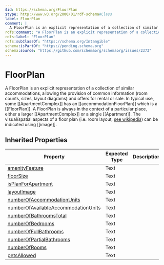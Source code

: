 ```yaml
---
$id: https://schema.org/FloorPlan
$type: http://www.w3.org/2000/01/rdf-schema#Class
label: FloorPlan
comment: |
  A FloorPlan is an explicit representation of a collection of similar accommodations, allowing the provision of common information (room counts, sizes, layout diagrams) and offers for rental or sale. In typical use, some [[ApartmentComplex]] has an [[accommodationFloorPlan]] which is a [[FloorPlan]].  A FloorPlan is always in the context of a particular place, either a larger [[ApartmentComplex]] or a single [[Apartment]]. The visual/spatial aspects of a floor plan (i.e. room layout, [see wikipedia](https://en.wikipedia.org/wiki/Floor_plan)) can be indicated using [[image]]. 
rdfs:comment: "A FloorPlan is an explicit representation of a collection of similar accommodations, allowing the provision of common information (room counts, sizes, layout diagrams) and offers for rental or sale. In typical use, some [[ApartmentComplex]] has an [[accommodationFloorPlan]] which is a [[FloorPlan]].  A FloorPlan is always in the context of a particular place, either a larger [[ApartmentComplex]] or a single [[Apartment]]. The visual/spatial aspects of a floor plan (i.e. room layout, [see wikipedia](https://en.wikipedia.org/wiki/Floor_plan)) can be indicated using [[image]]. "
rdfs:label: "FloorPlan"
rdfs:subClassOf: "https://schema.org/Intangible"
schema:isPartOf: "https://pending.schema.org"
schema:source: "https://github.com/schemaorg/schemaorg/issues/2373"
---
```


# FloorPlan

A FloorPlan is an explicit representation of a collection of similar accommodations, allowing the provision of common information (room counts, sizes, layout diagrams) and offers for rental or sale. In typical use, some [[ApartmentComplex]] has an [[accommodationFloorPlan]] which is a [[FloorPlan]].  A FloorPlan is always in the context of a particular place, either a larger [[ApartmentComplex]] or a single [[Apartment]]. The visual/spatial aspects of a floor plan (i.e. room layout, [see wikipedia](https://en.wikipedia.org/wiki/Floor_plan)) can be indicated using [[image]]. 

## Inherited Properties

| Property | Expected Type | Description |
| --- | --- | --- |
| [amenityFeature](https://schema.org/amenityFeature) | Text |  |
| [floorSize](https://schema.org/floorSize) | Text |  |
| [isPlanForApartment](https://schema.org/isPlanForApartment) | Text |  |
| [layoutImage](https://schema.org/layoutImage) | Text |  |
| [numberOfAccommodationUnits](https://schema.org/numberOfAccommodationUnits) | Text |  |
| [numberOfAvailableAccommodationUnits](https://schema.org/numberOfAvailableAccommodationUnits) | Text |  |
| [numberOfBathroomsTotal](https://schema.org/numberOfBathroomsTotal) | Text |  |
| [numberOfBedrooms](https://schema.org/numberOfBedrooms) | Text |  |
| [numberOfFullBathrooms](https://schema.org/numberOfFullBathrooms) | Text |  |
| [numberOfPartialBathrooms](https://schema.org/numberOfPartialBathrooms) | Text |  |
| [numberOfRooms](https://schema.org/numberOfRooms) | Text |  |
| [petsAllowed](https://schema.org/petsAllowed) | Text |  |
